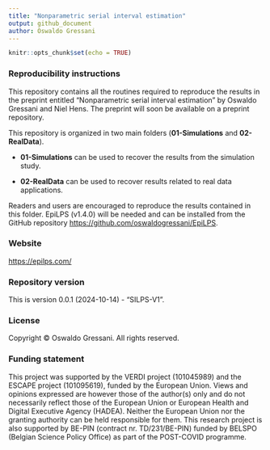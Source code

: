 ```yaml
---
title: "Nonparametric serial interval estimation"
output: github_document
author: Oswaldo Gressani
---
```



```r
knitr::opts_chunk$set(echo = TRUE)
```

### Reproducibility instructions

This repository contains all the routines required to reproduce the results in the preprint entitled “Nonparametric serial interval estimation” by Oswaldo Gressani and Niel Hens. The preprint
will soon be available on a preprint repository. 

This repository is organized in two main folders (**01-Simulations** and **02-RealData**). 

- **01-Simulations** can be used to recover the results from the simulation study.

- **02-RealData** can be used to recover results related to real data applications.

Readers and users are encouraged to reproduce the results contained in this folder. 
EpiLPS (v1.4.0) will be needed and can be installed from the GitHub repository
[https://github.com/oswaldogressani/EpiLPS](https://github.com/oswaldogressani/EpiLPS).

### Website
[https://epilps.com/](https://epilps.com/)

### Repository version
This is version 0.0.1 (2024-10-14) - “SILPS-V1”.

### License
Copyright © Oswaldo Gressani. All rights reserved.

### Funding statement
This project was supported by the VERDI project (101045989) and the ESCAPE project (101095619),
funded by the European Union. Views and opinions expressed are however those of the author(s)
only and do not necessarily reflect those of the European Union or European Health and Digital
Executive Agency (HADEA). Neither the European Union nor the granting authority can be
held responsible for them. This research project is also supported by BE-PIN
(contract nr. TD/231/BE-PIN) funded by BELSPO (Belgian Science Policy Office) as
part of the POST-COVID programme.